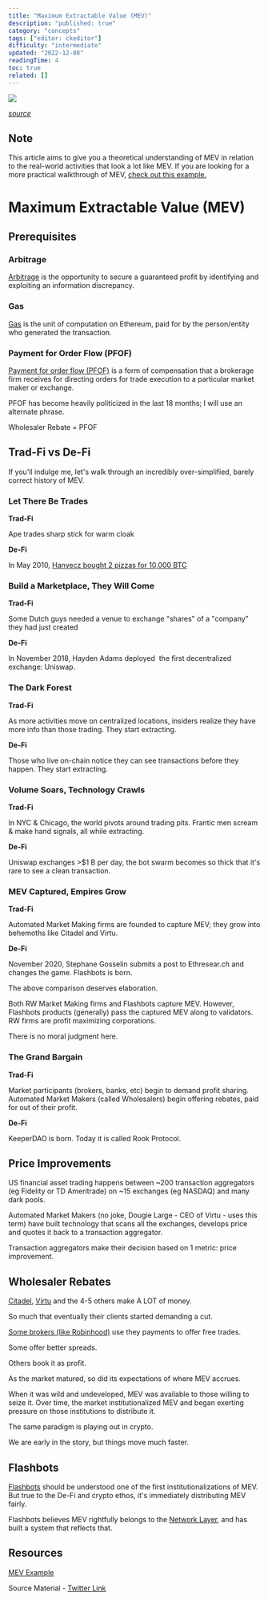 ```yaml
---
title: "Maximum Extractable Value (MEV)"
description: "published: true"
category: "concepts"
tags: ["editor: ckeditor"]
difficulty: "intermediate"
updated: "2022-12-08"
readingTime: 4
toc: true
related: []
---
```


![](/images/mev-banner.jpeg)

[*source*](https://cryptoticker.io/en/4-crypto-companies-entered-crypto-2021-who-2022/)

## Note

This article aims to give you a theoretical understanding of MEV in relation to the real-world activities that look a lot like MEV. If you are looking for a more practical walkthrough of MEV, [check out this example.](/concepts/example)

# Maximum Extractable Value (MEV)

## Prerequisites

### Arbitrage

[Arbitrage](/concepts/arbitrage) is the opportunity to secure a guaranteed profit by identifying and exploiting an information discrepancy. 

### Gas

[Gas](/concepts/gas) is the unit of computation on Ethereum, paid for by the person/entity who generated the transaction.

### Payment for Order Flow (PFOF) 

[Payment for order flow (PFOF)](https://en.wikipedia.org/wiki/Payment_for_order_flow) is a form of compensation that a brokerage firm receives for directing orders for trade execution to a particular market maker or exchange.

PFOF has become heavily politicized in the last 18 months; I will use an alternate phrase. 

Wholesaler Rebate = PFOF

## Trad-Fi vs De-Fi

If you'll indulge me, let's walk through an incredibly over-simplified, barely correct history of MEV. 

### Let There Be Trades

**Trad-Fi**

Ape trades sharp stick for warm cloak

**De-Fi**

In May 2010, [Hanyecz bought 2 pizzas for 10,000 BTC](https://www.coindesk.com/markets/2020/05/22/10-years-after-laszlo-hanyecz-bought-pizza-with-10k-bitcoin-he-has-no-regrets/)

### Build a Marketplace, They Will Come

**Trad-Fi**

Some Dutch guys needed a venue to exchange "shares" of a "company" they had just created

**De-Fi**

In November 2018, Hayden Adams deployed  the first decentralized exchange: Uniswap. 

### The Dark Forest

**Trad-Fi**

As more activities move on centralized locations, insiders realize they have more info than those trading. They start extracting.

**De-Fi**

Those who live on-chain notice they can see transactions before they happen. They start extracting.

### Volume Soars, Technology Crawls

**Trad-Fi**

In NYC & Chicago, the world pivots around trading pits. Frantic men scream & make hand signals, all while extracting.

**De-Fi**

Uniswap exchanges >$1 B per day, the bot swarm becomes so thick that it's rare to see a clean transaction.

### MEV Captured, Empires Grow

**Trad-Fi**

Automated Market Making firms are founded to capture MEV; they grow into behemoths like Citadel and Virtu.

**De-Fi**

November 2020, Stephane Gosselin submits a post to Ethresear.ch and changes the game. Flashbots is born.

The above comparison deserves elaboration.

Both RW Market Making firms and Flashbots capture MEV. However, Flashbots products (generally) pass the captured MEV along to validators. RW firms are profit maximizing corporations.

There is no moral judgment here.

### The Grand Bargain

**Trad-Fi**

Market participants (brokers, banks, etc) begin to demand profit sharing. Automated Market Makers (called Wholesalers) begin offering rebates, paid for out of their profit. 

**De-Fi**

KeeperDAO is born. Today it is called Rook Protocol.

## Price Improvements

US financial asset trading happens between ~200 transaction aggregators (eg Fidelity or TD Ameritrade) on ~15 exchanges (eg NASDAQ) and many dark pools.

Automated Market Makers (no joke, Dougie Large - CEO of Virtu - uses this term) have built technology that scans all the exchanges, develops price and quotes it back to a transaction aggregator.

Transaction aggregators make their decision based on 1 metric: price improvement.

## Wholesaler Rebates

[Citadel](https://en.wikipedia.org/wiki/Citadel_LLC), [Virtu](https://en.wikipedia.org/wiki/Virtu_Financial) and the 4-5 others make A LOT of money. 

So much that eventually their clients started demanding a cut.

[Some brokers (like Robinhood)](https://www.nerdwallet.com/best/investing/free-stock-trading) use they payments to offer free trades. 

Some offer better spreads. 

Others book it as profit.

As the market matured, so did its expectations of where MEV accrues. 

When it was wild and undeveloped, MEV was available to those willing to seize it. Over time, the market institutionalized MEV and began exerting pressure on those institutions to distribute it.

The same paradigm is playing out in crypto. 

We are early in the story, but things move much faster. 

## Flashbots

[Flashbots](https://github.com/flashbots/pm) should be understood one of the first institutionalizations of MEV. But true to the De-Fi and crypto ethos, it's immediately distributing MEV fairly.

Flashbots believes MEV rightfully belongs to the [Network Layer](/ethereum/network), and has built a system that reflects that. 

## Resources

[MEV Example](/concepts/example)

Source Material - [Twitter Link](https://twitter.com/logarithmicrex/status/1537908651112878085)

